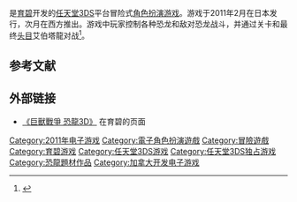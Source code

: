 {{NoteTA
| G1=Games
}}

{{Infobox VG
| title= 巨兽战争 恐龙3D
| english = Combat of Giants: Dinosaurs 3D
| image=
| caption=
| developer=[[育碧魁北克|育碧魁北克]]
| publisher=[[育碧|育碧]]
| designer=
| series=[[巨兽战争系列|巨兽战争系列]]
| engine=
| released={{vgr|JP|2011年2月26日|EU|2011年3月31日|NA|2011年3月27日}}
| genre=[[电子角色扮演游戏|角色扮演]]
| modes=
| composer=[[Chance_Thomas|Chance Thomas]]
| platforms=[[任天堂3DS|任天堂3DS]]
}}

{{Vgname|巨兽战争 恐龙3D|ja=コンバット オブ ジャイアント ダイナソー3D|en=Combat of Giants: Dinosaurs 3D}}是[[育碧|育碧]]开发的[[任天堂3DS|任天堂3DS]]平台冒险式[[电子角色扮演游戏|角色扮演游戏]]。游戏于2011年2月在日本发行，次月在西方推出。游戏中玩家控制各种恐龙和敌对恐龙战斗，并通过关卡和最终[[头目_(电子游戏)|头目]]艾伯塔龍对战<ref name="GameSpot Review">{{cite web|last=Douglas|first=Jane|title=Combat of Giants: Dinosaurs 3D Review|url=http://www.gamespot.com/combat-of-giants-dinosaurs-3d/reviews/combat-of-giants-dinosaurs-3d-review-6309339/|accessdate=25 August 2012|archive-date=2013-06-26|archive-url=https://web.archive.org/web/20130626205118/http://www.gamespot.com/combat-of-giants-dinosaurs-3d/reviews/combat-of-giants-dinosaurs-3d-review-6309339/|dead-url=no}}</ref>。

== 参考文献 ==
{{Reflist}}

== 外部链接 ==
* [https://web.archive.org/web/20110620172050/http://www.nintendo3ds.ubi.com/portal/en-US/browse/combat-of-giants-dinosaurs/index.aspx 《巨獸戰爭 恐龍3D》] 在育碧的页面{{en}}

{{DEFAULTSORT:Combat of Giants Dinosaurs 3D}}
[[Category:2011年电子游戏|Category:2011年电子游戏]]
[[Category:電子角色扮演遊戲|Category:電子角色扮演遊戲]]
[[Category:冒險遊戲|Category:冒險遊戲]]
[[Category:育碧游戏|Category:育碧游戏]]
[[Category:任天堂3DS游戏|Category:任天堂3DS游戏]]
[[Category:任天堂3DS独占游戏|Category:任天堂3DS独占游戏]]
[[Category:恐龍題材作品|Category:恐龍題材作品]]
[[Category:加拿大开发电子游戏|Category:加拿大开发电子游戏]]

{{Ubisoft-stub}}
{{rpg-videogame-stub}}